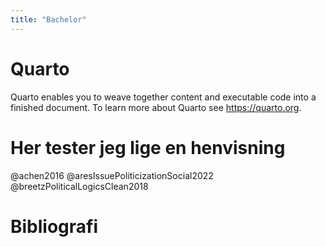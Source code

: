 ```yaml
---
title: "Bachelor"
---
```


# Quarto

Quarto enables you to weave together content and executable code into a finished document. To learn more about Quarto see <https://quarto.org>.

# Her tester jeg lige en henvisning

@achen2016
@aresIssuePoliticizationSocial2022
@breetzPoliticalLogicsClean2018

# Bibliografi

::: {#refs}
:::